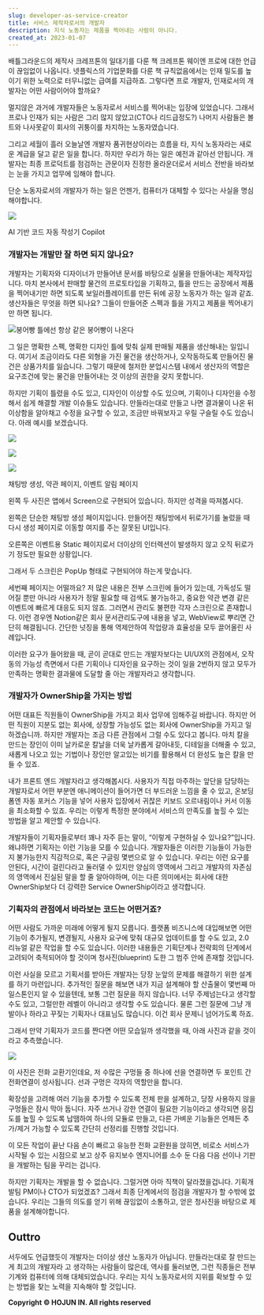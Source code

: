 ```yaml
---
slug: developer-as-service-creator
title: 서비스 제작자로서의 개발자
description: 지식 노동자는 제품을 찍어내는 사람이 아니다.
created_at: 2023-01-07
---
```


배틀그라운드의 제작사 크레프톤의 일대기를 다룬 책 크레프톤 웨이엔 프로에 대한 언급이 끊임없이 나옵니다. 넷플릭스의 기업문화를 다룬 책
규칙없음에서는 인재 밀도를 높이기 위한 노력으로 터무니없는 급여를 지급하죠. 그렇다면 프로 개발자, 인재로서의 개발자는 어떤 사람이어야
할까요?

멀지않은 과거에 개발자들은 노동자로서 서비스를 찍어내는 입장에 있었습니다. 그래서 프로나 인재가 되는 사람은 그리 많지 않았고(CTO나
리드급정도?) 나머지 사람들은 볼트와 나사못같이 회사의 귀퉁이를 차지하는 노동자였습니다.

그리고 세월이 흘러 오늘날엔 개발자 품귀현상이라는 흐름을 타, 지식 노동자라는 새로운 계급을 달고 같은 일을 합니다. 하지만 우리가 하는
일은 예전과 같아선 안됩니다. 개발자는 최종 프로덕트를 점검하는 관문이자 진정한 올라운더로서 서비스 전반을 바라보는 눈을 가지고 업무에
임해야 합니다.

단순 노동자로서의 개발자가 하는 일은 언젠가, 컴퓨터가 대체할 수 있다는 사실을 명심해야합니다.

![](http://t1.daumcdn.net/brunch/service/user/aVyy/image/347impThd_-Ld4BgkGncfe2TvJM.png)

AI 기반 코드 자동 작성기 Copilot

### 개발자는 개발만 잘 하면 되지 않나요?

개발자는 기획자와 디자이너가 만들어낸 문서를 바탕으로 실물을 만들어내는 제작자입니다. 마치 본사에서 판매할 물건의 프로토타입을 기획하고,
틀을 만드는 공장에서 제품을 찍어내기만 하면 되도록 보일러플레이트를 만든 뒤에 공장 노동자가 하는 일과 같죠. 생산자들은 무엇을 하면
되나요? 그들이 만들어준 스펙과 틀을 가지고 제품을 찍어내기만 하면 됩니다.

![](http://t1.daumcdn.net/brunch/service/user/aVyy/image/yVN_JcIO3MGr1IXh_9vHVMXLNgE.jpg)붕어빵
틀에선 항상 같은 붕어빵이 나온다

그 일은 명확한 스펙, 명확한 디자인 틀에 맞춰 실제 판매될 제품을 생산해내는 일입니다. 여기서 조금이라도 다른 외형을 가진 물건을
생산하거나, 오작동하도록 만들어진 물건은 상품가치를 잃습니다. 그렇기 때문에 철저한 분업시스템 내에서 생산자의 역할은 요구조건에 맞는 물건을
만들어내는 것 이상의 권한을 갖지 못합니다.

하지만 기획이 틀렸을 수도 있고, 디자인이 이상할 수도 있으며, 기획이나 디자인을 수정해서 쉽게 해결할 개발 이슈들도 있습니다. 만들라는대로
만들고 나면 결과물이 나온 뒤 이상함을 알아채고 수정을 요구할 수 있고, 조금만 바꿔보자고 우릴 구슬릴 수도 있습니다. 아래 예시를
보겠습니다.

![](http://t1.daumcdn.net/brunch/service/user/aVyy/image/2l1KJOh9HJHbusLbNxgcSvStmIk.png)

![](http://t1.daumcdn.net/brunch/service/user/aVyy/image/tyhQilpZgIieXzT6mg4Zqlu8Nfk.jpeg)

![](http://t1.daumcdn.net/brunch/service/user/aVyy/image/OcgtCub6NJpeehgreRJ7byKtm8k.png)

채팅방 생성, 약관 페이지, 이벤트 알림 페이지

왼쪽 두 사진은 앱에서 Screen으로 구현되어 있습니다. 하지만 성격을 따져봅시다.

왼쪽은 단순한 채팅방 생성 페이지입니다. 만들어진 채팅방에서 뒤로가기를 눌렀을 때 다시 생성 페이지로 이동할 여지를 주는 잘못된 UI입니다.

오른쪽은 이벤트용 Static 페이지로서 더이상의 인터렉션이 발생하지 않고 오직 뒤로가기 정도만 필요한 상황입니다.

그래서 두 스크린은 PopUp 형태로 구현되어야 하는게 맞습니다.

세번째 페이지는 어떨까요? 저 많은 내용은 전부 스크린에 들어가 있는데, 가독성도 떨어질 뿐만 아니라 사용자가 정말 필요할 때 검색도
불가능하고, 중요한 약관 변경 같은 이벤트에 빠르게 대응도 되지 않죠. 그러면서 관리도 불편한 각자 스크린으로 존재합니다. 이런 경우엔
Notion같은 회사 문서관리도구에 내용을 넣고, WebView로 뿌리면 간단히 해결됩니다. 간단한 넛징을 통해 역제안하여 작업량과 효율성을
모두 끌어올린 사례입니다.

이러한 요구가 들어왔을 때, 곧이 곧대로 만드는 개발자보다는 UI/UX의 관점에서, 오작동의 가능성 측면에서 다른 기획이나 디자인을 요구하는
것이 일을 2번하지 않고 모두가 만족하는 명확한 결과물에 도달할 줄 아는 개발자라고 생각합니다.

### 개발자가 OwnerShip을 가지는 방법

어떤 대표든 직원들이 OwnerShip을 가지고 회사 업무에 임해주길 바랍니다. 하지만 어떤 직원이 지분도 없는 회사에, 상장할 가능성도
없는 회사에 OwnerShip을 가지고 일하겠습니까. 하지만 개발자는 조금 다른 관점에서 그럴 수도 있다고 봅니다. 마치 칼을 만드는 장인이
이미 날카로운 칼날을 더욱 날카롭게 갈아내듯, 디테일을 더해줄 수 있고, 새롭게 나오고 있는 기법이나 장인만 알고있는 비기를 활용해서 더
완성도 높은 칼을 만들 수 있죠.

내가 프론트 엔드 개발자라고 생각해봅시다. 사용자가 직접 마주하는 앞단을 담당하는 개발자로서 어떤 부분엔 애니메이션이 들어가면 더 부드러운
느낌을 줄 수 있고, 온보딩 폼엔 자동 포커스 기능을 넣어 사용자 입장에서 귀찮은 키보드 오르내림이나 커서 이동을 최소화할 수 있죠. 우리는
이렇게 특정한 분야에서 서비스의 만족도를 높힐 수 있는 방법을 알고 제안할 수 있습니다.

개발자들이 기획자들로부터 꽤나 자주 듣는 말이, “이렇게 구현하실 수 있나요?”입니다. 왜냐하면 기획자는 이런 기능을 모를 수 있습니다.
개발자들은 이러한 기능들이 가능한지 불가능한지 직감적으로, 혹은 구글링 몇번으로 알 수 있습니다. 우리는 이런 요구를 안된다, 시간이
걸린다라고 둘러댈 수 있지만 양심의 영역에서 그리고 개발자의 자존심의 영역에서 진실된 말을 할 줄 알아야하며, 이는 다른 의미에서는 회사에
대한 OwnerShip보다 더 강력한 Service OwnerShip이라고 생각합니다.

### 기획자의 관점에서 바라보는 코드는 어떤거죠?

어떤 사람도 가까운 미래에 어떻게 될지 모릅니다. 플랫폼 비즈니스에 대입해보면 어떤 기능이 추가될지, 변경될지, 사용자 요구에 맞춰 대규모
업데이트를 할 수도 있고, 2.0 리뉴얼 같은 작업을 할 수도 있습니다. 이러한 내용들은 기획단계나 전략회의 단계에서 고려되어 축적되어야 할
것이며 청사진(blueprint) 도한 그 범주 안에 존재할 것입니다.

이런 사실을 모르고 기획서를 받아든 개발자는 당장 눈앞의 문제를 해결하기 위한 설계를 하기 마련입니다. 추가적인 질문을 해보면 내가 지금
설계해야 할 산출물이 몇번째 마일스톤인지 알 수 있을텐데, 보통 그런 질문을 하지 않습니다. 너무 주제넘는다고 생각할 수도 있고, 그럴만한
레벨이 아니라고 생각할 수도 있습니다. 물론 그런 질문에 그냥 개발이나 하라고 꾸짖는 기획자나 대표님도 많습니다. 이건 회사 문제니
넘어가도록 하죠.

그래서 만약 기획자가 코드를 짠다면 어떤 모습일까 생각했을 때, 아래 사진과 같을 것이라고 추측했습니다.

![](http://t1.daumcdn.net/brunch/service/user/aVyy/image/ZuvywYG_2Z-WEOvEREcaAKWXclk.jpg)

이 사진은 전화 교환기인데요, 저 수많은 구멍들 중 하나에 선을 연결하면 두 포인트 간 전화연결이 성사됩니다. 선과 구멍은 각자의 역할만을
합니다.

확장성을 고려해 여러 기능을 추가할 수 있도록 전체 판을 설계하고, 당장 사용하지 않을 구멍들은 잠시 막아 둡니다. 자주 쓰거나 강한 연결이
필요한 기능이라고 생각되면 응집도를 높힐 수 있도록 납땜하여 하나의 모듈로 만들고, 다른 가벼운 기능들은 언제든 추가/제거 가능할 수 있도록
간단히 선정리를 진행할 것입니다.

이 모든 작업이 끝난 다음 손이 빠르고 유능한 전화 교환원을 앉히면, 비로소 서비스가 시작될 수 있는 시점으로 보고 상주 유지보수 엔지니어를
소수 둔 다음 다음 선이나 기판을 개발하는 팀을 꾸리는 겁니다.

하지만 기획자는 개발을 할 수 없습니다. 그럴거면 아마 직책이 달라졌을겁니다. 기획개발팀 PM이나 CTO가 되었겠죠? 그래서 최종 단계에서의
점검을 개발자가 할 수밖에 없습니다. 우리는 그들의 의도를 얻기 위해 끊임없이 소통하고, 얻은 청사진을 바탕으로 제품을 설계해야합니다.

## Outtro

서두에도 언급했듯이 개발자는 더이상 생산 노동자가 아닙니다. 만들라는대로 잘 만드는게 최고의 개발자라 고 생각하는 사람들이 많은데, 역사를
둘러보면, 그런 직종들은 전부 기계와 컴퓨터에 의해 대체되었습니다. 우리는 지식 노동자로서의 지위를 확보할 수 있는 방법을 찾는 노력을
지속해야 할 것입니다.

**Copyright © HOJUN IN. All rights reserved**
